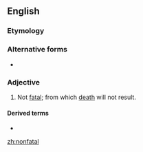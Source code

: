 {{also|non-fatal}}
==English==

===Etymology===
{{prefix|non|fatal|lang=en}}

===Alternative forms===
* {{l|en|non-fatal}}

===Adjective===
{{en-adj|-}}

# Not [[fatal]]; from which [[death]] will not result.

====Derived terms====
* {{l|en|nonfatally}}

[[zh:nonfatal]]